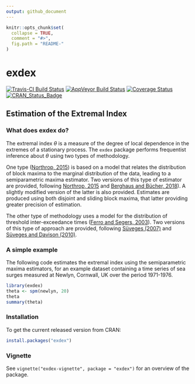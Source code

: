 ```yaml
---
output: github_document
---
```


<!-- README.md is generated from README.Rmd. Please edit that file -->

```r
knitr::opts_chunk$set(
  collapse = TRUE,
  comment = "#>",
  fig.path = "README-"
)
```

# exdex

[![Travis-CI Build Status](https://travis-ci.org/paulnorthrop/exdex.svg?branch=master)](https://travis-ci.org/paulnorthrop/exdex) 
[![AppVeyor Build Status](https://ci.appveyor.com/api/projects/status/github/paulnorthrop/exdex?branch=master&svg=true)](https://ci.appveyor.com/project/paulnorthrop/exdex)
[![Coverage Status](https://codecov.io/github/paulnorthrop/exdex/coverage.svg?branch=master)](https://codecov.io/github/paulnorthrop/exdex?branch=master)
[![CRAN_Status_Badge](https://www.r-pkg.org/badges/version/exdex)](https://cran.r-project.org/package=exdex)

## Estimation of the Extremal Index

### What does exdex do?

The extremal index $\theta$ is a measure of the degree of local dependence in the extremes of a stationary process.  The `exdex` package performs frequentist inference about $\theta$ using two types of methodology.  

One type ([Northrop, 2015](https://doi.org/10.1007/s10687-015-0221-5)) is based on a model that relates the distribution of block maxima to the marginal distribution of the data, leading to a semiparametric maxima estimator.  Two versions of this type of estimator are provided, following [Northrop, 2015](https://doi.org/10.1007/s10687-015-0221-5) and [Berghaus and Bücher, 2018](https://doi.org/10.1214/17-AOS1621)).  A slightly modified version of the latter is also provided.  Estimates are produced using both disjoint and sliding block maxima, that latter providing greater precision of estimation.  

The other type of methodology uses a model for the distribution of threshold inter-exceedance times ([Ferro and Segers, 2003](https://doi.org/10.1111/1467-9868.00401)).  Two versions of this type of approach are provided, following [Süveges (2007)](https://doi.org/10.1007/s10687-007-0034-2) and
[Süveges and Davison (2010)](https://doi.org/10.1214/09-AOAS292).

### A simple example

The following code estimates the extremal index using the semiparametric maxima estimators, for an example dataset containing a time series of sea surges measured at Newlyn, Cornwall, UK over the period 1971-1976.

```r
library(exdex)
theta <- spm(newlyn, 20)
theta
summary(theta)
```

### Installation

To get the current released version from CRAN:

```r
install.packages("exdex")
```

### Vignette

See `vignette("exdex-vignette", package = "exdex")` for an overview of the package.


